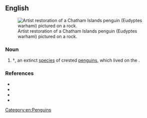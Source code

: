 ==English==
[[File:Murtha_Penguin_sm_800.jpg|thumb|Artist restoration of a Chatham Islands penguin (Eudyptes warhami) pictured on a rock.]]

===Noun===
{{en-noun|head=[[Chatham Islands]] [[penguin]]}}

# †{{taxlink|Eudyptes warhami|species}}, an extinct [[species]] of crested [[penguin]]s, which lived on the {{w|Chatham Islands}}.

===References===
* {{pedia|Chatham Islands Penguin}}
* {{specieslite|i=1|Eudyptes}}
* {{comcatlite|i=1|Eudyptes warhami}}
* {{R:PaleoDB|436381|i=1|Eudyptes warhami}}

[[Category:en:Penguins]]